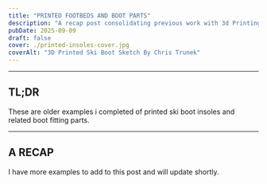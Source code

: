 ```yaml
---
title: "PRINTED FOOTBEDS AND BOOT PARTS"
description: "A recap post consolidating previous work with 3d Printing ski boot foot beds and boot fitting parts"
pubDate: 2025-09-09
draft: false
cover: ./printed-insoles-cover.jpg
coverAlt: "3D Printed Ski Boot Sketch By Chris Trunek"
---
```






---
## TL;DR
These are older examples i completed of printed ski boot insoles and related boot fitting parts. 

---

## A RECAP  



<blockquote
  class="instagram-media"
  data-instgrm-permalink="https://www.instagram.com/p/B7UwuebFpua/"
  data-instgrm-version="14"
  data-instgrm-captioned
></blockquote>



<blockquote
  class="instagram-media"
  data-instgrm-permalink="https://www.instagram.com/p/B7V8Kpfl3R8/"
  data-instgrm-version="14"
  data-instgrm-captioned
></blockquote>


<blockquote
  class="instagram-media"
  data-instgrm-permalink="https://www.instagram.com/p/B7-MchzlTlV/"
  data-instgrm-version="14"
  data-instgrm-captioned
></blockquote>

I have more examples to add to this post and will update shortly. 

